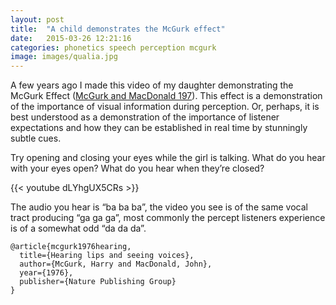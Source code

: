 ```yaml
---
layout: post
title:  "A child demonstrates the McGurk effect"
date:   2015-03-26 12:21:16
categories: phonetics speech perception mcgurk
image: images/qualia.jpg
---
```


A few years ago I made this video of my daughter demonstrating the
McGurk Effect ([McGurk and MacDonald 197](http://www.nature.com/nature/journal/v264/n5588/abs/264746a0.html)).
This effect is a demonstration of the importance of visual information
during perception.  Or, perhaps, it is best understood as a
demonstration of the importance of listener expectations and how
they can be established in real time by stunningly subtle cues.

Try opening and closing your eyes while the girl is talking.  What
do you hear with your eyes open?  What do you hear when they're
closed?

{{< youtube dLYhgUX5CRs >}}

The audio you hear is "ba ba ba", the video you see is of the same
vocal tract producing "ga ga ga", most commonly the percept listeners
experience is of a somewhat odd "da da da".

```
@article{mcgurk1976hearing,
  title={Hearing lips and seeing voices},
  author={McGurk, Harry and MacDonald, John},
  year={1976},
  publisher={Nature Publishing Group}
}
```


